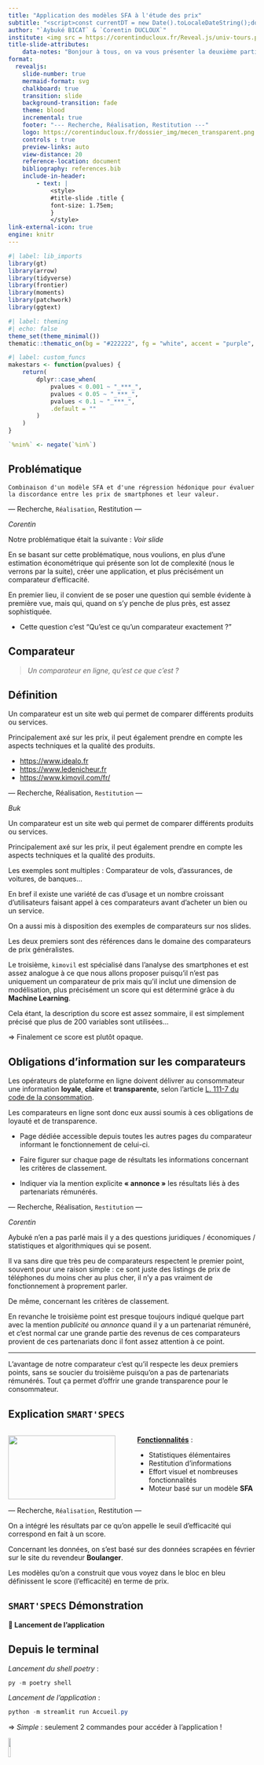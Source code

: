 ```yaml
---
title: "Application des modèles SFA à l'étude des prix"
subtitle: "<script>const currentDT = new Date().toLocaleDateString();document.write(currentDT);</script>"
author: "`Aybuké BICAT` & `Corentin DUCLOUX`"
institute: <img src = https://corentinducloux.fr/Reveal.js/univ-tours.png width="70%">
title-slide-attributes:
    data-notes: "Bonjour à tous, on va vous présenter la deuxième partie de notre projet 3R portant sur l'application des modèles SFA à l'étude des prix. Avant de rappeler les fondements théoriques des modèles SFA ainsi que les résultats de l'estimation, on va revenir sur notre problématique appliquée."
format: 
  revealjs:
    slide-number: true
    mermaid-format: svg
    chalkboard: true
    transition: slide
    background-transition: fade
    theme: blood
    incremental: true   
    footer: "--- Recherche, Réalisation, Restitution ---"
    logo: https://corentinducloux.fr/dossier_img/mecen_transparent.png
    controls : true
    preview-links: auto
    view-distance: 20
    reference-location: document
    bibliography: references.bib
    include-in-header:
        - text: |
            <style>
            #title-slide .title {
            font-size: 1.75em;
            }
            </style>
link-external-icon: true
engine: knitr
---
```


```r
#| label: lib_imports
library(gt)
library(arrow)
library(tidyverse)
library(frontier)
library(moments)
library(patchwork)
library(ggtext)
```

```r
#| label: theming
#| echo: false
theme_set(theme_minimal())
thematic::thematic_on(bg = "#222222", fg = "white", accent = "purple", font = "PT Sans")
```

```r
#| label: custom_funcs
makestars <- function(pvalues) {
    return(
        dplyr::case_when(
            pvalues < 0.001 ~ "_***_",
            pvalues < 0.05 ~ "_***_",
            pvalues < 0.1 ~ "_***_",
            .default = ""
        )
    )
}

`%nin%` <- negate(`%in%`)
```

## Problématique {background-color="black" background-image="https://vivreaulycee.fr/wp-content/uploads/2018/12/question-mark-2492009_1280-1200x480.jpg" background-size="cover" background-opacity="0.75"}

`Combinaison d'un modèle SFA et d'une régression hédonique pour évaluer la discordance entre les prix de smartphones et leur valeur.`

::: {.footer}
--- Recherche, `Réalisation`, Restitution ---
:::

::: {.notes}
*Corentin*


Notre problématique était la suivante : *Voir slide*

En se basant sur cette problématique, nous voulions, en plus d'une estimation économétrique qui présente son lot de complexité (nous le verrons par la suite), créer une application, et plus précisément un comparateur d'efficacité.

En premier lieu, il convient de se poser une question qui semble évidente à première vue, mais qui, quand on s'y penche de plus près, est assez sophistiquée. 

- Cette question c'est "Qu'est ce qu'un comparateur exactement ?"
:::

## Comparateur {.smaller}

> *Un comparateur en ligne, qu'est ce que c'est ?*


::: {.callout-tip}

## Définition

Un comparateur est un site web qui permet de comparer différents produits ou services.

Principalement axé sur les prix, il peut également prendre en compte les aspects techniques et la qualité des produits.

- <https://www.idealo.fr>
- <https://www.ledenicheur.fr>
- <https://www.kimovil.com/fr/>

:::

::: {.footer}
--- Recherche, Réalisation, `Restitution` ---
:::

:::{.notes}
*Buk*


Un comparateur est un site web qui permet de comparer différents produits ou services.

Principalement axé sur les prix, il peut également prendre en compte les aspects techniques et la qualité des produits.

Les exemples sont multiples : Comparateur de vols, d'assurances, de voitures, de banques...

En bref il existe une variété de cas d'usage et un nombre croissant d'utilisateurs faisant appel à ces comparateurs avant d'acheter un bien ou un service.

On a aussi mis à disposition des exemples de comparateurs sur nos slides. 

Les deux premiers sont des références dans le domaine des comparateurs de prix généralistes.

Le troisième, `kimovil` est spécialisé dans l'analyse des smartphones et est assez analogue à ce que nous allons proposer puisqu'il n'est pas uniquement un comparateur de prix mais qu'il inclut une dimension de modélisation, plus précisément un score qui est déterminé grâce à du **Machine Learning**.

Cela étant, la description du score est assez sommaire, il est simplement précisé que plus de 200 variables sont utilisées... 

$\Rightarrow$ Finalement ce score est plutôt opaque.

:::

## Obligations d'information sur les comparateurs {.smaller}

Les opérateurs de plateforme en ligne doivent délivrer au consommateur une information **loyale**, **claire** et **transparente**, selon l’article [L. 111-7 du code de la consommation](https://www.legifrance.gouv.fr/codes/article_lc/LEGIARTI000033219601).

Les comparateurs en ligne sont donc eux aussi soumis à ces obligations de loyauté et de transparence.

- Page dédiée accessible depuis toutes les autres pages du comparateur informant le fonctionnement de celui-ci.

- Faire figurer sur chaque page de résultats  les informations concernant les critères de classement.

- Indiquer via la mention explicite **« annonce »** les résultats liés à des partenariats rémunérés.

::: {.footer}
--- Recherche, Réalisation, `Restitution` ---
:::

:::{.notes}
*Corentin*

Aybuké n'en a pas parlé mais il y a des questions juridiques / économiques / statistiques et algorithmiques qui se posent.

Il va sans dire que très peu de comparateurs respectent le premier point, souvent pour une raison simple : ce sont juste des listings de prix de téléphones du moins cher au plus cher, il n'y a pas vraiment de fonctionnement à proprement parler.

De même, concernant les critères de classement.

En revanche le troisième point est presque toujours indiqué quelque part avec la mention *publicité* ou *annonce* quand il y a un partenariat rémunéré, et c'est normal car une grande partie des revenus de ces comparateurs provient de ces partenariats donc il font assez attention à ce point.

***

L'avantage de notre comparateur c'est qu'il respecte les deux premiers points, sans se soucier du troisième puisqu'on a pas de partenariats rémunérés. Tout ça permet d'offrir une grande transparence pour le consommateur.

:::

## Explication `SMART'SPECS`

:::: {.columns}

::: {.column width="50%"}
![](imgs/mermaid_graph.png){width=95%}
:::

::: {.column width="50%"}
<u>**Fonctionnalités**</u> : 

- Statistiques élémentaires
- Restitution d'informations
- Effort visuel et nombreuses fonctionnalités
- Moteur basé sur un modèle **SFA**
:::

::::

::: {.footer}
--- Recherche, `Réalisation`, Restitution ---
:::

:::{.notes}

On a intégré les résultats par ce qu'on appelle le seuil d'efficacité qui correspond en fait à un score.

Concernant les données, on s'est basé sur des données scrapées en février sur le site du revendeur **Boulanger**.

Les modèles qu'on a construit que vous voyez dans le bloc en bleu définissent le score (l'efficacité) en terme de prix.

:::

## `SMART'SPECS` Démonstration

**🚀 Lancement de l'application**

::: {.callout-note}

## Depuis le terminal

*Lancement du shell poetry* :

```powershell
py -m poetry shell
```

*Lancement de l'application* :

```powershell
python -m streamlit run Accueil.py
```

$\Rightarrow$ *Simple* : seulement 2 commandes pour accéder à l'application !

:::

<img src = imgs/logo.png width="10%">

::: {.footer}
--- Recherche, Réalisation, `Restitution` ---
:::

:::{.notes}

1. **Page d'accueil**

*Buk*


Quand on lance l'application, on arrive donc sur une page d'accueil soignée pour expliquer l'utilité de notre comparateur Smart Specs, permettant de vous assister dans la quête de votre smartphone idéal. 

Il est précisé pour l'utilisateur qu'un modèle SFA est utilisé en arrière-plan mais on vous rappelera plus en détail le fonctionnement du modèle SFA quand on arrivera à la partie des résultats.

On peut aussi voir la dernière d'actualisation du scraping. Par rapport à la première présentation, ce sont donc des données plus récentes, issues de février.

On peut ensuite s'intéresser à plusieurs autres pages.

2. **Insights**

*Corentin*


Les insights sont simplement des statistiques descriptives qui nous permettent de mettre en avant des résultats pas forcément observables dans l'achat d'un téléphone.

On peut par exemple s'intéresser au prix moyen par marque. On retrouve, sans surprise, comme dans la première présentation, que XIAOMI propose les téléphones les moins chers en moyenne tandis qu'APPLE propose les téléphones les plus chers en moyenne.

Pour le nombre de modèles vendus par marque, on retrouve XIAOMI, SAMSUNG & APPLE sur le podium et qui possèdent à eux trois plus de 300 téléphones commercialisés soit 80% du total sur Boulanger.


*Buk*
Pour ce qui est du prix en fonction de la RAM, on peut voir que le prix médian augmente avec la RAM, ce qui est plutôt logique. On voit aussi grâce au jitterplot à côté du boxplot que la dispersion augmente à mesure que la RAM augmente.

On peut faire les mêmes interprétations pour le boxplot du prix en fonction du stockage mais on remarque qu'il y a un peu moins de dispersion.



*Corentin*
Enfin, il y a aussi la distribution des prix, qu'on vous avait exposé dans la première présentation et qui, on le rappelle, possédait une distribution asymétrique. C'est toujours le cas, et on remarque de manière plus importante encore deux pics dans la distribution des prix, qui nous permettent de distinguer des téléphones **bas de gamme** et **haut de gamme**.

L'option distribution marginale permet de visualiser la distribution des téléphones sans aggrégation par intervalle de prix, c'est à dire qu'on est en mesure de voir pour chaque modèle le prix exact.

Enfin, l'option la plus intéressante selon nous est la distribution par marque, qui permet de subdiviser la distribution générale par marque.

Ce qui pourrait être intéressant serait de sélectionner les marques qui nous intéressent : par exemple XIAOMI et APPLE, et on remarque que XIAOMI est sur une gamme de prix bas tandis que pour APPLE la gamme de prix est plus étalée. On voit globalement que ces deux marques ne sont pas sur le même marché.

3. **Efficacité**

*Buk*

Après avoir pris connaissance de ces insights, l'utilisateur peut naviguer sur la page d'analyse de l'efficacité calculée par le modèle SFA, qui est le point central de notre application.

Initialement, pour une question de lisibilité les deux seules marques sélectionnées sont APPLE & SAMSUNG, mais on peut choisir plus de marques si on le souhaite. De même, le prix maximal d'un smartphone est fixé à 500 €, que l'utilisateur pourra ensuite modifier à sa guise.

On voit ensuite deux indicateurs : le nombre de téléphones efficaces et inefficaces. Ces indicateurs proviennent du nuage de points des efficacités en fonction du prix qu'on peut voir ici. Tous les téléphones compris dans la zone rouge sont considérés comme *inefficaces*, c'est à dire que ce sont de mauvais rapports qualité-prix alors que ceux qui sont au-dessus sont de bons rapport qualité-prix. A noter que ce seuil peut être aussi modifié par l'utilisateur si il veut plus de contrôle.

En plus de tout ça, l'utilisateur dispose aussi d'un diagramme en barres dynamique de l'efficacité moyenne par marque.

4. **Comparateur**

*Corentin*


L'idée est ensuite de s'appuyer sur la page d'analyse de l'efficacité pour comparer deux téléphones à prix similaires mais à efficacité différente. La page Comparateur permet précisément de faire ça.

Ce comparateur est plus complet que ceux actuellement existants parce qu'il inclue évidemment l'efficacité mais aussi un système permettant de comparer les caractéristiques comme la RAM, le stockage, etc.

$\Rightarrow$ On peut par exemple choisir l'**iPhone 14 plus** (256 Go) et le **Google Pixel 8 Pro** (128 Go) qui ont des prix similaires mais des efficacités légèrement différentes.

5. **Détails**

*Buk*


Cet onglet permet de visualiser tous les modèles disponibles et leurs caractéristiques, ou alors de filtrer l'ensemble des téléphones disponibles selon la marque, la capacité de stockage et la RAM. Dans le tableau on peut filtrer selon chaque variable disponible.

:::

## Présentation des modèles

| **Modèle**                        | **Variables** | **Estimateur** |
|-----------------------------------|---------------|----------------|
| _Régression linéaire (hédonique)_ | niveau-niveau | `MCO`          |
| _Régression linéaire (hédonique)_ | log-niveau    | `MCO`          |
| _SFA (frontière de coût)_         | log-niveau    | `MV`           |

::: {.footer}
--- Recherche, `Réalisation`, Restitution ---
:::

:::{.notes}
Avant de rentrer dans la partie des estimations économétriques, on va vous faire quelques rapides rappels de notre partie de recherche pour vous rafraîchir la mémoire.

Et ensuite on vous présentera les résultats de 3 modèles différents que vous voyez à l'écran.
:::


## Hedonic Pricing ~ Rappel théorique (I)

Cadre apporté par @rosen1974. On étudie un bien différencié $z$ décrit par le vecteur de ses $n$ caractéristiques mesurables tel que : 

:::{.fragment .fade-in}
$$z = (z_1, z_2, \dots, z_n)$$ 
:::

:::{.fragment .fade-in}
> *La différenciation horizontale et verticale des produits implique qu'une vaste gamme de paniers est disponible.*
:::

::: {.footer}
--- `Recherche`, Réalisation, Restitution ---
:::

::: {.notes}
*Buk*



Dans le cadre apporté par Rosen, on étudie un bien différencié z décrit par le vecteur de ses n caractéristiques mesurables.
Vecteur


Il peut y avoir plusieurs combinaisons z1,zn différentes ce qui fait que le bien est différencié.


On peut alors parler de :

**Différenciation Horizontale** $\Rightarrow$ A prix donné, il n'y a pas unanimité dans le choix des consommateurs entre 2 biens (jaune et rouge) : ce sont des différences de goûts.

**Différenciation Verticale** $\Rightarrow$ A prix donné, il y a unanimité dans le choix des consommateurs entre 2 voitures biens : l'un est meilleur que l'autre.

$\rightarrow$ Ces différenciations vont faire qu'une vaste gamme de paniers sera dispo sur le marché.
:::

## Hedonic Pricing ~ Rappel théorique (II)

```r
set.seed(43)
num_points <- 6
data <- data.frame(
    x = sample(0:10, num_points, replace = TRUE),
    y = sample(0:10, num_points, replace = TRUE),
    products = paste("Bien", 1:num_points)
)


ggplot(data, aes(x = x, y = y, color = products)) +
    geom_point(size = 5) +
    labs(
        title = "Plan de différents biens avec 2 caractéristiques.",
        x = expression(z[1]),
        y = expression(z[2])
    ) +
    theme(
        plot.title = element_text(size = 20),
        axis.title = element_text(size = 16),
        axis.text = element_text(size = 14),
        legend.title = element_blank(),
        legend.text = element_text(size = 14),
        text = element_text(color = "white")
    )
```

::: {.footer}
--- `Recherche`, Réalisation, Restitution ---
:::

::: {.notes}
*Buk*


On est habitué à représenter les préférences des consommateurs en termes de quantités de biens $x_1$, $x_2$. Ici, changement de paradigme : on va en fait représenter les préférences des consommateurs en termes de caractéristiques de biens.

:::

## Hedonic Pricing ~ Rappel théorique (III)

- Le consommateur n'achète qu'**une seule** unité de bien qui est une combinaison d'attributs $z_1, z_2, \dots, z_n$.
- Un prix est donc défini en chaque point du plan et guide les choix de localisation des consommateurs et des producteurs concernant les ensembles de caractéristiques achetés et vendus.

:::{.fragment .fade-in}
$$\boxed{p(z) = p(z_1, z_2, \dots, z_n)}$$
:::

::: {.footer}
--- `Recherche`, Réalisation, Restitution ---
:::

:::{.notes}
*Corentin*


Achat d'une seule unité de bien car historiquement, Rosen s'intéresse principalement aux biens durables (Machine à laver, logements, voitures, smartphones...). Pourquoi ? C'est parce que c'est beaucoup plus simple d'obtenir des caractéristiques observables sur ces biens durables que sur des biens consommables.

On aboutit à une relation fonctionnelle entre les caractéristiques des biens
et leur prix, appelée fonction de prix hédonique $p(z)$.

En fait, on recherche le lien qu'il y a entre le prix et les caractéristiques d'un produit et ce qu'on mesure résulte potentiellement d'effets de préférence des consommateurs ou de coûts des producteurs.

Tout ça pour dire que l'augmentation du prix peut donc être lié à un effet coût ou un effet demande, et la difficulté c'est que ces effets sont difficilement dissociables.

:::

## OLS LEVEL-LEVEL (I) {.smaller}

**Forme fonctionnelle :**

$$
\begin{split}
price_i = \beta_0 + \beta_1 storage_i + \beta_2 brand_i + \beta_3 ram_i\\
+ \beta_4 induction_i + \beta_5 screen\_size_i + \beta_6 screen\_type_i\\
+ \beta_7 made\_in_i + \beta_8 upgrade\_storage_i + \beta_{9} das\_limbs_i \\
+ \beta_{10} network_i + \beta_{11} ppi_i + \epsilon_i
\end{split}
$$

<hr>

:::: {.columns}
::: {.column width="50%"}
- *storage* : Capacité de stockage
- *brand* : Marque 
- *ram* : RAM du téléphone
- *induction* : Charge à induction 
- *screen_size* : Taille de l'écran
- *screen_type* : Type d'écran
:::

::: {.column width="50%"}
- *made_in* : Lieu de fabrication
- *upgrade_storage* : Carte SD
- *das_limbs* : DAS membres
- *network* : Réseau
- *ppi* : Pixels par Pouce
:::
::::

::: {.footer}
--- Recherche, `Réalisation`, Restitution ---
:::


:::{.notes}
*Buk*


On en arrive à la partie d'application du pricing hédonique $\Rightarrow$ On va décomposer le prix d'un bien, en l'occurence un smartphone, en 11 caractéristiques : le stockage, la marque, la ram, la taille et le type d'écran, etc.

Ici on retrouve le modèle en niveau dont les variables n'ont pas été choisies au hasard mais qui ont fait l'objet d'une sélection de variables grâce à un algorithme génétique, on l'avait expliqué mais on ne va pas re-rentrer dans les détails. L'intérêt de ce modèle en niveau c'est de pouvoir directement interpréter les coefficients comme des prix (effets marginaux). 

:::

## OLS LEVEL-LEVEL (II) {.smaller}

```r
df_phones <- read_delim("Web_Scraping/data/df_clean_2.csv", delim = ";")

levelhedonic <- lm(
    price ~ storage + brand + ram + induction + screen_size + screen_type + made_in + upgrade_storage + das_limbs + network + ppi,
    data = df_phones
)

r_squared_level <- round(summary(levelhedonic)$r.squared, 3)

r_adj_squared_level <- round(summary(levelhedonic)$adj.r.squared, 3)

summary(levelhedonic)$coefficients |>
    as.data.frame() |>
    rownames_to_column(var = "Variables") |>
    as_tibble() |>
    janitor::clean_names() |>
    mutate(
        variables = case_when(
            variables == "brandGOOGLE" ~ "*brand* `(GOOGLE)`",
            variables == "brandHONOR" ~ "*brand* `(HONOR)`",
            variables == "brandMOTOROLA" ~ "*brand* `(MOTOROLA)`",
            variables == "brandOPPO" ~ "*brand* `(OPPO)`",
            variables == "brandSAMSUNG" ~ "*brand* `(SAMSUNG)`",
            variables == "brandSONY" ~ "*brand* `(SONY)`",
            variables == "brandXIAOMI" ~ "*brand* `(XIAOMI)`",
            variables == "inductionTRUE" ~ "*induction* `(True)`",
            variables == "screen_typeBords incurvés" ~ "*screen_type* `(Bords Incurvés)`",
            variables == "screen_typePlat" ~ "*screen_type* `(Plat)`",
            variables == "screen_typePliable" ~ "*screen_type* `(Pliable)`",
            variables == "made_inJapon" ~ "*made_in* `(Japon)`",
            variables == "made_inThaïlande" ~ "*made_in* `(Thaïlande)`",
            variables == "made_inViêt Nam" ~ "*made_in* `(Viêt Nam)`",
            variables == "upgrade_storageTRUE" ~ "*upgrade_storage* `(True)`",
            variables == "network5G" ~ "*network* `(5G)`",
            .default = as.character(glue::glue("*{variables}*"))
        )
    ) |>
    mutate(signif = makestars(pr_t)) |>
    gt() |>
    cols_hide(c(t_value, pr_t)) |>
    cols_label(
        variables = gt::md("**Variables**"),
        estimate = gt::md("**Coefficients**"),
        std_error = gt::md("**Ecart Type**"),
        signif = gt::md("**Significativité**")
    ) |>
    tab_header(
        title = md("Résultats de l'estimation pour le modèle  de pricing **Hédonique**"),
        subtitle = md("*Variable dépendante* : `price`")
    ) |>
    fmt_number(
        columns = c(std_error, pr_t),
        decimals = 2,
        drop_trailing_zeros = TRUE
    ) |>
    data_color(
        columns = estimate,
        rows = estimate < 0,
        method = "numeric",
        palette = c("red", "orange"),
        apply_to = "text"
    ) |>
    data_color(
        columns = estimate,
        rows = estimate > 0,
        method = "numeric",
        palette = c("lightgreen", "darkgreen"),
        apply_to = "text"
    ) |>
    fmt_currency(
        columns = c(estimate),
        currency = "euro",
        placement = "right",
        incl_space = TRUE
    ) |>
    fmt_markdown(c(variables, signif)) |>
    tab_footnote(
        md(glue::glue("$R^2=$ {r_squared_level}"))
    ) |>
    tab_footnote(
        md(glue::glue("| $R^2_{{adj}}=$ {r_adj_squared_level}"))
    ) |>
    tab_options(
        table.background.color = "#222222",
        table.font.color = "white",
        table.font.size = 8,
    ) |>
    opt_interactive(page_size_default = 5, use_highlight = TRUE)
```

::: {.footer}
--- Recherche, `Réalisation`, Restitution ---
:::


:::{.notes}
*Buk*

On a un $R^2$ qui est très bon : 86,7 % de la variance du prix est expliquée par nos variables. En fait, ça nous confirme que ça a du sens d'étudier les prix des téléphones en fonction des caractéristiques.

Ici le coefficient $\beta_1$ s’interprète comme l’effet marginal d’1 Go supplémentaire
de capacité de stockage sur le prix, c'est à dire que si la capacité de stockage augmente de 1 Go, alors, le prix augmente de 91 centimes, cet.par.

- En ayant comme catégorie de référence Apple pour la variable marque (brand), on peut
voir que toutes les marques ont un impact négatif sur le prix, cet. par.

- La marque la plus valorisée derrière Apple est **SONY** avec 313.59 € de différence
par rapport à **APPLE**.

- La marque la moins valorisée est **XIAOMI** avec 588.81 € de différence par rapport
à **APPLE**.

- Une augmentation d’1 Go de ram augmente le prix de 27.58 €, cet. par. (Faire lien avec graph insight)

Pour le type d’écran (screen_type), la catégorie de référence est borderless (un écran sans
bordure).

- Disposer d’un écran à bord incurvé diminue le prix de 228.44 € par rapport à la
catégorie de référence borderless, cet. par.

- Pour l’écran plat, le prix diminue de 89.78 € par rapport à la catégorie de réfé-
rence, cet. par.

- Avoir un écran pliable fait augmenter le prix de 172.6 € par rapport à la catégorie
de référence, cet. par.
:::

## OLS LEVEL-LEVEL (III)

```r
performance::check_posterior_predictions(levelhedonic)
```

::: {.footer}
--- Recherche, `Réalisation`, Restitution ---
:::

:::{.notes}
*Corentin*


Aussi, une étape visuelle qu'on peut mettre en place est de vérifier l’ajustement du
modèle. La vérification prédictive a posteriori permet de simuler des données répliquées avec le modèle ajusté puis les comparer aux données observées (en coulisses il y a du bootstrap derrière).

$\Rightarrow$ L’objectif est de détecter si le modèle est inadéquat pour décrire les données. Les simulations vont nous aider à évaluer la perf du modèle.

Ici on retrouve bien en vert la distribution bimodale des prix qu'on avait vu dans notre application, mais par contre le modèle a du mal à la représenter, surtout pour les téléphones entre 200 et 500 €.
:::

## OLS LEVEL-LEVEL (IV) {.smaller}

```r
ggplot(levelhedonic, aes(x = .fitted, y = .resid)) +
    geom_point() +
    geom_hline(yintercept = 0, color = "darkgreen") +
    labs(x = expression(hat(y[i])), y = expression(e[i])) +
    ggtitle("Valeurs prédites et résidus")
```

```r
heterosced_levelhedonic <- performance::check_heteroscedasticity(levelhedonic)
```

::: {.fragment .fade-in}
::: {.fragment .highlight-red}

**Présence d'hétéroscédasticité** (Variance des erreurs $\epsilon_i$ non constantes) ~ $p-value < 0.05$.

:::
:::

::: {.footer}
--- Recherche, `Réalisation`, Restitution ---
:::

:::{.notes}
*Corentin*

Vous vous en doutez, mais vu le graphique précédent, il y a une hypothèse importante qui est violée dans ce modèle, et évidemment on voit bien que les résidus ne sont pas homoscédastiques, et le test de *Breusch-Pagan* nous le confirme.
:::

## OLS LEVEL-LEVEL (V) {.smaller}

```r
mean_resid <- mean(levelhedonic$resid)
sd_resid <- sd(levelhedonic$resid)

ggplot(levelhedonic, aes(x = .resid)) +
    geom_histogram(aes(y = after_stat(density)), bins = 40, fill = "white", alpha = 0.7) +
    stat_function(fun = dnorm, args = list(mean = mean_resid, sd = sd_resid), color = "darkgreen", size = 1) +
    labs(x = "Résidus", y = "Densité") +
    ggtitle("Histogramme des résidus avec loi normale superposée")

skewness_levelhedonic <- skewness(levelhedonic$residuals)
```

- Valeur du coefficient d'asymétrie : **`r round(skewness_levelhedonic,2)`**

::: {.footer}
--- Recherche, `Réalisation`, Restitution ---
:::

::: {.notes}
*Corentin*

Enfin, on peut aussi s'intéresser à la normalité des résidus en regardant le coefficient d'asymétrie

On voit que le coefficient est positif. Cette asymétrie positive indique une concentration de valeurs sur le côté gauche de la distribution, on peut d'ailleurs le voir sur l'histogramme.
:::


## OLS LOG-LEVEL (I) {.smaller}

**Forme fonctionnelle :**

$$
\begin{split}
\ln(price_i) = \beta_0 + \beta_1 storage_i + \beta_2 brand_i + \beta_3 ram_i\\
+ \beta_4 induction_i + \beta_5 screen\_size_i + \beta_6 screen\_type_i\\
+ \beta_7 made\_in_i + \beta_8 upgrade\_storage_i + \beta_{9} das\_limbs_i \\
+ \beta_{10} network_i + \beta_{11} ppi_i + \epsilon_i
\end{split}
$$

<hr>

::: {.callout-note}

Prendre le logarithme de la variable dépendante *(price)* peut aider à stabiliser la variance et réduire l'hétéroscédasticité.

:::

::: {.footer}
--- Recherche, `Réalisation`, Restitution ---
::: 

::: {.notes}
*Buk*


Prendre le logarithme de la variable dépendante *(price)* peut aider à stabiliser la variance et réduire l'hétéroscédasticité.


On aurait aussi pu utiliser la méthode des moindres carrés pondérés pour essayer d'éliminer l'hétéroscédasticité, mais en fait la spécification log-linéaire est requise pour l'estimation d'un modèle SFA ce qui lui confère un avantage supplémentaire.
:::

## OLS LOG-LEVEL (II) {.smaller}

```r
loghedonic <- lm(
    logprice ~ storage + brand + ram + induction + screen_size + screen_type + made_in + upgrade_storage + das_limbs + network + ppi,
    data = df_phones
)

r_squared_log <- round(summary(loghedonic)$r.squared, 3)

r_adj_squared_log <- round(summary(loghedonic)$adj.r.squared, 3)

summary(loghedonic)$coefficients |>
    as.data.frame() |>
    rownames_to_column(var = "Variables") |>
    as_tibble() |>
    janitor::clean_names() |>
    mutate(
        variables = case_when(
            variables == "brandGOOGLE" ~ "*brand* `(GOOGLE)`",
            variables == "brandHONOR" ~ "*brand* `(HONOR)`",
            variables == "brandMOTOROLA" ~ "*brand* `(MOTOROLA)`",
            variables == "brandOPPO" ~ "*brand* `(OPPO)`",
            variables == "brandSAMSUNG" ~ "*brand* `(SAMSUNG)`",
            variables == "brandSONY" ~ "*brand* `(SONY)`",
            variables == "brandXIAOMI" ~ "*brand* `(XIAOMI)`",
            variables == "inductionTRUE" ~ "*induction* `(True)`",
            variables == "screen_typeBords incurvés" ~ "*screen_type* `(Bords Incurvés)`",
            variables == "screen_typePlat" ~ "*screen_type* `(Plat)`",
            variables == "screen_typePliable" ~ "*screen_type* `(Pliable)`",
            variables == "made_inJapon" ~ "*made_in* `(Japon)`",
            variables == "made_inThaïlande" ~ "*made_in* `(Thaïlande)`",
            variables == "made_inViêt Nam" ~ "*made_in* `(Viêt Nam)`",
            variables == "upgrade_storageTRUE" ~ "*upgrade_storage* `(True)`",
            variables == "network5G" ~ "*network* `(5G)`",
            .default = as.character(glue::glue("*{variables}*"))
        )
    ) |>
    mutate(signif = makestars(pr_t)) |>
    gt() |>
    cols_hide(c(t_value, pr_t)) |>
    cols_label(
        variables = gt::md("**Variables**"),
        estimate = gt::md("**Coefficients**"),
        std_error = gt::md("**Ecart Type**"),
        signif = gt::md("**Significativité**")
    ) |>
    tab_header(
        title = md("Résultats de l'estimation pour le modèle  de pricing **Hédonique**"),
        subtitle = md("*Variable dépendante* : `log(price)`")
    ) |>
    fmt_number(
        columns = c(estimate, std_error, pr_t),
        decimals = 2,
        drop_trailing_zeros = TRUE,
    ) |>
    fmt_percent(
        columns = estimate,
        rows = between(estimate, 0, 4),
        pattern = "+{x}"
    ) |>
    fmt_percent(
        columns = estimate,
        rows = estimate < 0,
    ) |>
    data_color(
        columns = estimate,
        rows = variables != "(Intercept)",
        method = "numeric",
        palette = c("red", "orange"),
        apply_to = "text"
    ) |>
    data_color(
        columns = estimate,
        rows = estimate > 0,
        method = "numeric",
        palette = c("lightgreen", "darkgreen"),
        apply_to = "text"
    ) |>
    fmt_markdown(c(signif, variables)) |>
    tab_footnote(
        md(glue::glue("$R^2=$ {r_squared_log}"))
    ) |>
    tab_footnote(
        md(glue::glue("| $R^2_{{adj}}=$ {r_adj_squared_log}"))
    ) |>
    tab_options(
        table.background.color = "#222222",
        table.font.color = "white"
    ) |>
    opt_interactive(page_size_default = 5, use_highlight = TRUE)
```



::: {.footer}
--- Recherche, `Réalisation`, Restitution ---
:::

:::{.notes}
*Buk*


$R^2$ meilleur que dans la régression précédente mais on ne peut pas les comparer directement car on n'a pas la même variable explicative à cause du log.

Ici le coefficient $\beta_1$ s’interprète comme le changement en pourcentage du prix lorsque
la capacité de stockage augmente d’1 Go, c'est à dire que si la capacité de stockage augmente de 1 Go, alors, le prix augmente de 0.06%, cet.par.

- En ayant comme catégorie de référence Apple pour la variable marque (brand), on peut
voir que toutes les marques ont un impact négatif sur le prix, cet. par.

– La marque la plus valorisée derrière Apple est SAMSUNG avec une différence de prix
de 39.53%.
– La marque la moins valorisée est XIAOMI avec une différence de prix de 101.06% par
rapport à Apple.

- Si la ram augmente de 1 Go, alors le prix augmente de 7.8%, cet. par

– Disposer d’un écran à bord incurvé diminue le prix de 9.97% par rapport à la
catégorie de référence, cet. par.
– Pour l’écran plat, le prix diminue de 2.8% par rapport à la catégorie de réfé-
rence, cet. par.
– Avoir un écran pliable fait augmenter le prix de 39.13% par rapport à la catégorie
de référence, cet. par.
:::

## OLS LOG-LEVEL (III)

```r
performance::check_posterior_predictions(loghedonic)
```

::: {.footer}
--- Recherche, `Réalisation`, Restitution ---
:::

:::{.notes}
*Corentin*

Ici on voit que même si le modèle a du mal à prédire une certaine portion de la distribution, il s'en sort très bien sur les extrémités et globalement l'adéquation du modèle semble meilleure.

$\Rightarrow$ La distribution n'est pas la même car on est passé au log.
:::

## OLS LOG-LEVEL (IV) {.smaller}

```r
ggplot(loghedonic, aes(x = .fitted, y = .resid)) +
    geom_point() +
    geom_hline(yintercept = 0, color = "darkgreen") +
    labs(x = expression(hat(y[i])), y = expression(e[i])) +
    ggtitle("Valeurs prédites et résidus")
```

```r
heterosced_loghedonic <- performance::check_heteroscedasticity(loghedonic)
```

::: {.fragment .fade-in}
::: {.fragment .highlight-green}

**Pas de présence d'hétéroscédasticité** (Variance des erreurs $\epsilon_i$ constantes) ~ $p-value = 0.354$.

:::
:::

::: {.footer}
--- Recherche, `Réalisation`, Restitution ---
:::

:::{.notes}
*Corentin*


On le voit bien graphiquement et c'est confirmé par le test de *Breusch-Pagan* qu'il n'y a plus de problème d'hétéroscédasticité dans ce modèle.
:::

## OLS LOG-LEVEL (V) {.smaller}

```r
mean_resid <- mean(loghedonic$resid)
sd_resid <- sd(loghedonic$resid)

ggplot(loghedonic, aes(x = .resid)) +
    geom_histogram(
        aes(y = after_stat(density)), 
        bins = 40,
        fill = "white",
        alpha = 0.7
    ) +
    stat_function(
        fun = dnorm, 
        args = list(mean = mean_resid, sd = sd_resid),
        color = "darkgreen",
        size = 1
    ) +
    labs(x = "Résidus", y = "Densité") +
    ggtitle("Histogramme des résidus avec loi normale superposée")

skewness_loghedonic <- skewness(loghedonic$residuals)
```

- Valeur du coefficient d'asymétrie : **`r round(skewness_loghedonic,2)`**

::: {.fragment}

@kumbhakar2015 mentionnent l'utilisation du coefficient d'asymétrie comme *"test"* préalable à la spécification d'une **SFA**.

:::

::: {.footer}
--- Recherche, `Réalisation`, Restitution ---
:::

::: {.notes}
*Corentin*


Ici on remarque que les résidus semblent suivre une loi normale, mais on a quand même encore un coefficient d'asymétrie positif.

L'idée derrière le test est la suivante : Pour une spécification SFA frontière de coût avec erreur composée, la distribution des résidus de l'estimation par MCO
doit avoir une asymétrie positive. Si cette asymétrie est positive, alors elle permet de confirmer l'existence d'une erreur unilatérale et donc la forme fonctionnelle SFA sera appropriée. On va justement revenir en détail sur tout ça dans la partie suivante.

:::

## SFA ~ RAPPELS (I) {.smaller}

@aigner1977 :

**Objectif** : Formulation et estimation de fonctions de frontière de production stochastique.

:::{.fragment .fade-in}
$${\displaystyle y_{i}=f(x_{i};\beta )\cdot TE_{i}}$$
:::

- $TE_i$ représente l'efficacité technique, définie comme le ratio d'output observé sur l'output maximum réalisable, c'est à dire : $TE_i = \dfrac{y_i}{y_i^*}$.

- Ajout d'un composant **stochastique** ${\exp \left\{{v_{i}}\right\}}$ qui représente les chocs aléatoires affectant la production. La fonction de production devient alors :

:::{.fragment .fade-in}
$$\boxed{{\displaystyle y_{i}=f(x_{i};\beta )\cdot TE_{i}\cdot \exp \left\{{v_{i}}\right\}}}$$

:::


::: {.footer}
--- `Recherche`, Réalisation, Restitution ---
:::

:::{.notes}
*Aybuké*


On vous a présenté deux modèles qui appliquent le concept du pricing hédonique mais qui finalement restent des régressions linéaires classiques. 

- On repart d'une fonction de production, mais on lui ajoute un terme multiplicatif $TE_i$.

- Si $TE_i = 1$ alors la firme $i$ produit l'output maximum réalisable, alors que si $TE_i < 1$, il existe un écart entre l'output maximum et l'output effectivement observé.
:::

## SFA ~ RAPPELS (II) {.smaller}

On peut ré-écrire $TE_i$ sous la forme ${\displaystyle TE_{i}=\exp \left\{{-u_{i}}\right\}}$. Dès lors, nous obtenons l'équation suivante :

:::{.fragment .fade-in}

$${\displaystyle y_{i}=f(x_{i};\beta )\cdot \exp \left\{{-u_{i}}\right\}\cdot \exp \left\{{v_{i}}\right\}}$$ 

:::

La SFA (`Stochastic Frontier Analysis`) est une méthode paramétrique : elle requiert une forme fonctionnelle précise et les termes d'erreur $\epsilon_i$ ont une distribution particulière (composée) :

- $v_i$ est une erreur aléatoire $\Rightarrow$ variation inexpliquée par les variables indépendantes du modèle, avec $v_i \sim \mathcal{N}(0, \sigma^2_v)$.
- $u_i$ est un composant unilatéral qui peut être choisi parmi plusieurs distributions et $u_i \geq 0$.

:::{.fragment .fade-in}
> *La spécification de cette méthode permet d’estimer les scores de l’efficience technique de chaque firme (historiquement), ou produit, dans notre cas.*
:::

::: {.footer}
--- `Recherche`, Réalisation, Restitution ---
:::



:::{.notes}
*Corentin*
:::

## SFA ~ RAPPELS (III) {.smaller}

:::: {.columns}

::: {.column width="60%"}
*<u>$^*$Exemple</u>* : 

![](imgs/stochastic_image.jpeg){width=95%}

$*$ Droits d'auteur : [Lutz Bornmann](https://www.researchgate.net/profile/Lutz-Bornmann)
:::

:::{.column width="40%"}

A partir de cette représentation on peut clairement distinguer les effets de $v_i$ (`noise`) et ceux de $u_i$ (`inefficiency`).

***

- $y_i^*=$ output maximum
- $\Leftrightarrow \ln y_i^* = \ln\left[f(x_i;\beta)\right] + v_i$
- $y_i =$ output observé
- $\Leftrightarrow \ln y_i = \ln y_i^* -u_i$
- $\Leftrightarrow \ln y_i = \ln\left[f(x_i;\beta)\right] + v_i -u_i$


:::{.fragment} 

$$\boxed{\ln y_i = \ln\left[f(x_i;\beta)\right] + \epsilon_i}$$
:::

:::

::::

::: {.footer}
--- `Recherche`, Réalisation, Restitution ---
:::

:::{.notes}
*Buk*


L'objectif de cette slide est d'expliquer graphiquement la SFA.

A partir de ce graph, on peut distinguer les termes d'erreur donc les effets de vu qui est le bruit, et ceux de ui qui est l'inefficacité.

- y1 = f(x) + v donne l'output max
- y2 = f(x) + v - u donne le niveau de production réelle

On peut donc voir que ui tire la production vers le bas alors que vi peut fixer le niiveau max possible de la production en dessous ou au-dessus de la frontière.


- On inclue aussi une transformation logarithmique permettant de manipuler plus facilement le terme d'erreur.

Une fois qu'on prend l'output max et qu'on enlève l'inefficacité, on obtient ln de yi qui est le niveau de production réelle.

On a aussi $\epsilon_i$ qui représente le terme d'erreur composé $v_i - u_i$.
:::

## Choix de distributions

```r
halfnorm_density <- function(x, mu, sigma) {
  ifelse(x >= mu, (2 / (sqrt(2 * pi) * sigma)) * exp(-(x - mu)^2 / (2 * sigma^2)), 0)
}

# Paramètres de la distribution half normal
mu_halfnorm <- 0
sigma_halfnorm <- 1 

ggplot(
    data.frame(x = c(0, 5)), aes(x = x)) +
    stat_function(
        fun = halfnorm_density,
        args = list(mu = mu_halfnorm, sigma = sigma_halfnorm),
        color = "darkgreen",
        linewidth = 1
    ) +
    stat_function(
        fun = dnorm,
        args = list(mean = 0, sd = 1),
        color = "orange",
        linetype = "dashed",
        linewidth = 1
    ) +
    theme(plot.title = element_markdown(face = "bold", size = 15)) +
    labs(
        title = "Distributions <span style='color:orange'>normale</span> et <span style='color:darkgreen'>semi-normale</span>",
        x = "",
        y = "Densité de probabilité") +
    scale_x_continuous(limits = c(-0, 5))
```

::: {.footer}
--- `Recherche`, Réalisation, Restitution ---
:::


:::{.notes}
*Corentin*

Je vais très rapidement vous expliquer aussi pourquoi on est obligé de passer à l'estimateur du Maximum de Vraisemblance et que les techniques des MCO ne fonctionnent plus ici : c'est tout simplement parce qu'on va combiner une disribution symétrique (en orange), celle de la loi normale avec une distribution qui ne l'est pas : celle de la semi-normale.
:::

## SFA Cost Frontier (I) {.smaller}

**Forme fonctionnelle :**

$$
\begin{split}
\ln(price_i) = \beta_0 + \beta_1 storage_i + \beta_2 brand_i + \beta_3 ram_i\\
+ \beta_4 induction_i + \beta_5 screen\_size_i + \beta_6 screen\_type_i\\
+ \beta_7 made\_in_i + \beta_8 upgrade\_storage_i + \beta_{9} das\_limbs_i \\
+ \beta_{10} network_i + \beta_{11} ppi_i + v_i + u_i
\end{split}
$$

<hr>

- Distribution choisie pour les $u_i \Rightarrow$ *semi-normale*.

- Distribution choisie *(par défaut)* pour les $v_i \Rightarrow$ *normale*.

::: {.footer}
--- Recherche, `Réalisation`, Restitution ---
:::

:::{.notes}
*Corentin*

Dans ce modèle, on prend le point de vue du consommateur et dans l'ensemble des téléphones qui lui sont proposés qui disposent de plein de caractéristiques, on cherche à lui indiquer le prix minimum dans l'espace des caractéristiques.

Par rapport à la régression log-hédonique en fait on voit qu'il n'y a pas de grande différence à part l'erreur composée.
:::

## SFA Cost Frontier (II) {.smaller}

```r
scf <- sfa(
    log(price) ~ storage + brand + ram + induction + screen_size + screen_type 
    + made_in + upgrade_storage + das_limbs + network + ppi,
    data = df_phones,
    truncNorm = FALSE,
    ineffDecrease = FALSE
)

mean_eff <- efficiencies(scf) |> as_tibble() |> summarise(mean_eff = efficiency |> mean() |> round(3))
```


```r
summary(scf, extraPar = TRUE)$mleParam |>
    data.frame() |>
    rownames_to_column(var = "Variables") |>
    janitor::clean_names() |>
    mutate(
        variables = case_when(
            variables == "brandGOOGLE" ~ "*brand* `(GOOGLE)`",
            variables == "brandHONOR" ~ "*brand* `(HONOR)`",
            variables == "brandMOTOROLA" ~ "*brand* `(MOTOROLA)`",
            variables == "brandOPPO" ~ "*brand* `(OPPO)`",
            variables == "brandSAMSUNG" ~ "*brand* `(SAMSUNG)`",
            variables == "brandSONY" ~ "*brand* `(SONY)`",
            variables == "brandXIAOMI" ~ "*brand* `(XIAOMI)`",
            variables == "inductionTRUE" ~ "*induction* `(True)`",
            variables == "screen_typeBords incurvés" ~ "*screen_type* `(Bords Incurvés)`",
            variables == "screen_typePlat" ~ "*screen_type* `(Plat)`",
            variables == "screen_typePliable" ~ "*screen_type* `(Pliable)`",
            variables == "made_inJapon" ~ "*made_in* `(Japon)`",
            variables == "made_inThaïlande" ~ "*made_in* `(Thaïlande)`",
            variables == "made_inViêt Nam" ~ "*made_in* `(Viêt Nam)`",
            variables == "upgrade_storageTRUE" ~ "*upgrade_storage* `(True)`",
            variables == "network5G" ~ "*network* `(5G)`",
            .default = as.character(glue::glue("*{variables}*"))
        )
    ) |>
    mutate(signif = makestars(pr_z)) |>
    filter(variables %nin% c("sigmaSqU","sigmaSqV", "sigma", "sigmaU", "sigmaV", "lambdaSq", "lambda", "varU", "sdU")) |>
    gt() |>
    cols_hide(c(z_value, pr_z)) |>
    cols_label(
        variables = gt::md("**Variables**"),
        estimate = gt::md("**Coefficients**"),
        std_error = gt::md("**Ecart Type**"),
        signif = gt::md("**Significativité**")
    ) |>
    tab_header(
        title = md("Résultats de l'estimation pour le modèle **SFA**"),
        subtitle = md("*Variable dépendante* : `log(price)`")
    ) |>
    fmt_number(
        columns = c(estimate, std_error, pr_z),
        decimals = 3,
        drop_trailing_zeros = TRUE
    ) |>
    fmt_percent(
        columns = estimate,
        rows = variables %nin% c("*(Intercept)*","*sigmaSq*", "*gamma*", "*gammaVar*"),
        pattern = "+{x}"
    ) |>
    fmt_percent(
        columns = estimate,
        rows = estimate < 0,
    ) |>
    data_color(
        columns = estimate,
        rows = estimate < 0,
        method = "numeric",
        palette = c("red", "orange"),
        apply_to = "text"
    ) |>
    data_color(
        columns = estimate,
        rows = estimate > 0 & variables %nin% c("*(Intercept)*","*sigmaSq*", "*gamma*", "*gammaVar*"),
        method = "numeric",
        palette = c("lightgreen", "darkgreen"),
        apply_to = "text"
    ) |>
    fmt_markdown(c(variables,signif)) |>
    tab_footnote(
        md(glue::glue("**Efficacité moyenne** : {mean_eff}"))
    ) |>
    tab_footnote(
        md(glue::glue("**Efficacité moyenne** : {mean_eff}"))
    ) |>
    tab_options(
        table.background.color = "#222222",
        table.font.color = "white",
        table.font.size = 8,
    ) |>
    opt_interactive(page_size_default = 5, use_highlight = TRUE)
```

::: {.footer}
--- Recherche, `Réalisation`, Restitution ---
:::

:::{.notes}
*Corentin*

On a les mêmes niveaux de significativité, les signes des coefficients sont les mêmes et les valeurs restent à peu près les mêmes avec un effet encore plus important des marques.

:::

## SFA Cost Frontier (III) {.smaller}

**Efficacité moyenne par marque**

En utilisant l’espérance conditionnelle $E(\exp(-u_i)|\epsilon_i)$, on peut estimer le score d’efficacité pour chaque observation. 

- Commande `efficiencies()` du package `{frontier}`.

```r
eff_df <- efficiencies(scf) |> as_tibble()

bind_cols(df_phones, eff_df) |> 
    group_by(brand) |>
    summarise(
        min = min(efficiency),
        median = median(efficiency),
        mean = mean(efficiency),
        max = max(efficiency)
    ) |>
    mutate(brand = glue::glue("`{brand}`")) |> 
    gt() |> 
    fmt_number() |>
    fmt_markdown(brand) |> 
    cols_label(
        brand = md("**Marque**"),
        min = md("**Min**"),
        median = md("**Médiane**"),
        mean = md("**Moyenne**"),
        max = md("**Max**")
    ) |> 
    tab_options(
        table.background.color = "#222222",
        table.font.color = "white",
        table.font.size = 17,
    )
```

::: {.footer}
--- Recherche, `Réalisation`, Restitution ---
:::

::: {.notes}
*Buk*


Grâce au calcul de l'espérance conditionnelle, on peut donc déterminer quels téléphones sont les plus/moins efficaces de notre sélection. On peut donc aussi faire des regroupements par marque, ce qu'on a décidé de vous montrer sur ce tableau.

A noter que même si le package le fait pour nous en une commande c'est un calcul qui est complexe et qui fait plusieurs pages de formules qu'on a inclut dans le rapport mais qu'on ne va pas préciser ici.

:::

## SFA Cost Frontier (IV) {.smaller}

> Quel modèle choisir ?

```r
loglik_loghedonic <- logLik(loghedonic)[1]
loglik_sfa <- logLik(scf)[1]
```

- Log-Vraisemblance pour `OLS log-level` : ${\displaystyle {\ln\mathcal {L_1}}(\theta ;y, X)}=$ **`r round(loglik_loghedonic,2)`**

- Log-Vraisemblance pour `SFA Cost Frontier` : ${\displaystyle {\ln\mathcal {L_2}}(\theta ;y, X)}=$ **`r round(loglik_sfa,2)`**

:::{.fragment}
Avec $y$ le vecteur de $\ln(price)$ et $X$ la matrice de variables indépendantes.
:::

:::{.fragment}

**Test de rapport de vraisemblance**

$$
\begin{cases}
H_0: OLS \text{ log-level}\\
H_1: SFA \text{ cost frontier}
\end{cases}
$$
:::

- Statistique de test $\lambda_{RV} = 2 \cdot \left(\ln \mathcal{L_1}- \ln \mathcal{L_2}\right)$

```r
lrtest <- lrtest(scf)
pvalue_lrtest <- round(lrtest$`Pr(>Chisq)`[2],2)

#AIC(scf) < AIC(loghedonic)
```

:::{.fragment}
$\Rightarrow$ On rejette l'hypothèse nulle $H_0$ car la $p-value$ issue du test $=$ **`r pvalue_lrtest`** $< 0.05$.
:::

::: {.footer}
--- Recherche, `Réalisation`, Restitution ---
:::

::: {.notes}
*Corentin*

On peut maintenant chercher à savoir si il vaut mieux utiliser le modèle SFA Cost Frontier ou alors le modèle log-hedonic MCO.

En fait ça n'est pas très étonnant, ça rappelle le fait qu'on a trouvé des coefficients significatifs au niveau des paramètres permettant d'estimer l'inefficacité dans les résultats de l'estimation SFA Cost Frontier.

:::

## Conclusion

Axe d'amélioration $\Rightarrow$ diviser la distribution en 2 catégories et faire 2 modèles.

> Atouts du projet

- Englobe une grande partie des matières étudiées en master

- Axe de recherche

- Axe appliqué avec la création d'une application fonctionnelle

::: {.notes}
*Corentin*

En effet, on a utilisé les cours suivants :

- Analyse de données
- Ingénierie logicielle et scraping avec Python
- Econométrie avec R
- Cours d'économie avec pricing, microéconomie et analyse de la concurrence

*Aybuké*

D'un autre côté, en s'appuyant sur ce qui avait déjà été fait dans la littérature, on a pu appliquer ces connaissances dans un domaine assez peu exploré jusqu'à maintenant.

Enfin, évidemment, l'atout principal de ce projet c'est la création et le déploiement de notre application, qui, on l'espère, vous aidera dans le choix de votre futur téléphone !

FIN
:::

::: {.footer}
--- Recherche, Réalisation, `Restitution` ---
:::

## Références

